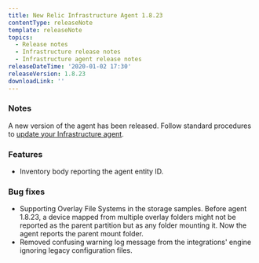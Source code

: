 ```yaml
---
title: New Relic Infrastructure Agent 1.8.23
contentType: releaseNote
template: releaseNote
topics:
  - Release notes
  - Infrastructure release notes
  - Infrastructure agent release notes
releaseDateTime: '2020-01-02 17:30'
releaseVersion: 1.8.23
downloadLink: ''
---
```


### Notes

A new version of the agent has been released. Follow standard procedures to [update your Infrastructure agent](/docs/infrastructure/new-relic-infrastructure/installation/update-infrastructure-agent).

### Features

* Inventory body reporting the agent entity ID.

### Bug fixes

* Supporting Overlay File Systems in the storage samples. Before agent 1.8.23, a device mapped from multiple overlay folders might not be reported as the parent partition but as any folder mounting it. Now the agent reports the parent mount folder.
* Removed confusing warning log message from the integrations' engine ignoring legacy configuration files.
